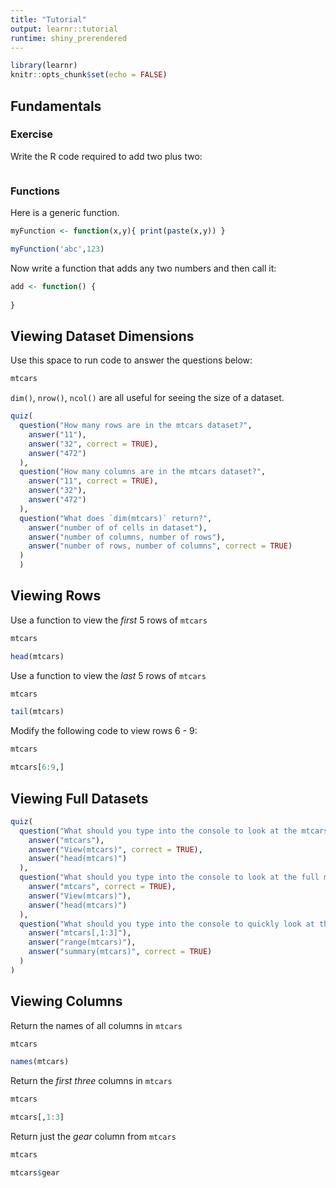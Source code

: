 ```yaml
---
title: "Tutorial"
output: learnr::tutorial
runtime: shiny_prerendered
---
```


```r
library(learnr)
knitr::opts_chunk$set(echo = FALSE)
```


## Fundamentals

### Exercise 

Write the R code required to add two plus two:

```r

```


### Functions

Here is a generic function.

```r
myFunction <- function(x,y){ print(paste(x,y)) }

myFunction('abc',123)
```

Now write a function that adds any two numbers and then call it:

```r
add <- function() {
  
}
```

## Viewing Dataset Dimensions

Use this space to run code to answer the questions below:
```r
mtcars
```

`dim()`, `nrow()`, `ncol()` are all useful for seeing the size of a dataset.

```r
quiz(
  question("How many rows are in the mtcars dataset?",
    answer("11"),
    answer("32", correct = TRUE),
    answer("472")
  ),
  question("How many columns are in the mtcars dataset?",
    answer("11", correct = TRUE),
    answer("32"),
    answer("472")
  ),
  question("What does `dim(mtcars)` return?",
    answer("number of of cells in dataset"),
    answer("number of columns, number of rows"),
    answer("number of rows, number of columns", correct = TRUE)
  )
  )
```

## Viewing Rows


Use a function to view the *first* 5 rows of `mtcars`

```r
mtcars
```

```r
head(mtcars)
```

Use a function to view the *last* 5 rows of `mtcars`

```r
mtcars
```

```r
tail(mtcars)
```

Modify the following code to view rows 6 - 9:

```r
mtcars
```

```r
mtcars[6:9,]
```


## Viewing Full Datasets


```r
quiz(
  question("What should you type into the console to look at the mtcars dataset in its own tab?",
    answer("mtcars"),
    answer("View(mtcars)", correct = TRUE),
    answer("head(mtcars)")
  ),
  question("What should you type into the console to look at the full mtcars dataset in the console itself?",
    answer("mtcars", correct = TRUE),
    answer("View(mtcars)"),
    answer("head(mtcars)")
  ),
  question("What should you type into the console to quickly look at the range of values for each column in mtcars?",
    answer("mtcars[,1:3]"),
    answer("range(mtcars)"),
    answer("summary(mtcars)", correct = TRUE)
  )
)
```



## Viewing Columns

Return the names of all columns in `mtcars`

```r
mtcars
```

```r
names(mtcars)
```

Return the *first three* columns in `mtcars`

```r
mtcars
```

```r
mtcars[,1:3]
```

Return just the *gear* column from `mtcars`

```r
mtcars
```

```r
mtcars$gear
```
